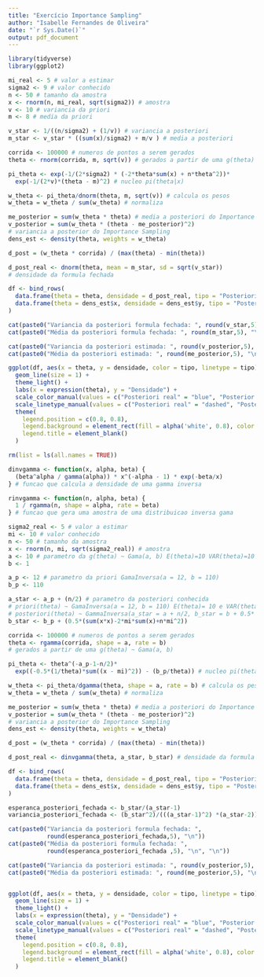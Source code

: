 ```yaml
---
title: "Exercício Importance Sampling"
author: "Isabelle Fernandes de Oliveira"
date: "`r Sys.Date()`"
output: pdf_document
---
```


```r
library(tidyverse)
library(ggplot2)
```

```r
mi_real <- 5 # valor a estimar
sigma2 <- 9 # valor conhecido
n <- 50 # tamanho da amostra
x <- rnorm(n, mi_real, sqrt(sigma2)) # amostra
v <- 10 # variancia da priori
m <- 8 # media da priori

v_star <- 1/((n/sigma2) + (1/v)) # variancia a posteriori
m_star <- v_star * ((sum(x)/sigma2) + m/v ) # media a posteriori

corrida <- 100000 # numeros de pontos a serem gerados
theta <- rnorm(corrida, m, sqrt(v)) # gerados a partir de uma g(theta) ~ N(m, v)

pi_theta <- exp(-1/(2*sigma2) * (-2*theta*sum(x) + n*theta^2))*
  exp(-1/(2*v)*(theta - m)^2) # nucleo pi(theta|x)

w_theta <- pi_theta/dnorm(theta, m, sqrt(v)) # calcula os pesos
w_theta = w_theta / sum(w_theta) # normaliza

me_posterior = sum(w_theta * theta) # media a posteriori do Importance Sampling
v_posterior = sum(w_theta * (theta - me_posterior)^2) 
# variancia a posterior do Importance Sampling
dens_est <- density(theta, weights = w_theta)  

d_post = (w_theta * corrida) / (max(theta) - min(theta))

d_post_real <- dnorm(theta, mean = m_star, sd = sqrt(v_star)) 
# densidade da formula fechada

df <- bind_rows(
  data.frame(theta = theta, densidade = d_post_real, tipo = "Posteriori real"),
  data.frame(theta = dens_est$x, densidade = dens_est$y, tipo = "Posterior estimada")
)

cat(paste0("Variancia da posteriori formula fechada: ", round(v_star,5), "\n"))
cat(paste0("Média da posteriori formula fechada: ", round(m_star,5), "\n", "\n"))

cat(paste0("Variancia da posteriori estimada: ", round(v_posterior,5), "\n"))
cat(paste0("Média da posteriori estimada: ", round(me_posterior,5), "\n"))

ggplot(df, aes(x = theta, y = densidade, color = tipo, linetype = tipo)) +
  geom_line(size = 1) +
  theme_light() +
  labs(x = expression(theta), y = "Densidade") +
  scale_color_manual(values = c("Posteriori real" = "blue", "Posterior estimada" = "red")) +
  scale_linetype_manual(values = c("Posteriori real" = "dashed", "Posterior estimada" = "solid")) +
  theme(
    legend.position = c(0.8, 0.8),
    legend.background = element_rect(fill = alpha('white', 0.8), color = "gray"),
    legend.title = element_blank()
  )
```

```r

rm(list = ls(all.names = TRUE))

dinvgamma <- function(x, alpha, beta) {
  (beta^alpha / gamma(alpha)) * x^(-alpha - 1) * exp(-beta/x)
} # funcao que calcula a densidade de uma gamma inversa

rinvgamma <- function(n, alpha, beta) {
  1 / rgamma(n, shape = alpha, rate = beta)
} # funcao que gera uma amostra de uma distribuicao inversa gama

sigma2_real <- 5 # valor a estimar
mi <- 10 # valor conhecido
n <- 50 # tamanho da amostra
x <- rnorm(n, mi, sqrt(sigma2_real)) # amostra
a <- 10 # parametro da g(theta) ~ Gama(a, b) E(theta)=10 VAR(theta)=10
b <- 1 

a_p <- 12 # parametro da priori GamaInversa(a = 12, b = 110)
b_p <- 110

a_star <- a_p + (n/2) # parametro da posteriori conhecida 
# priori(theta) ~ GamaInversa(a = 12, b = 110) E(theta)= 10 e VAR(theta )=10
# posteriori(theta) ~ GammaInversa(a_star = a + n/2, b_star = b + 0.5* ....)
b_star <- b_p + (0.5*(sum(x*x)-2*mi*sum(x)+n*mi^2)) 

corrida <- 100000 # numeros de pontos a serem gerados
theta <- rgamma(corrida, shape = a, rate = b) 
# gerados a partir de uma g(theta) ~ Gama(a, b)

pi_theta <- theta^(-a_p-1-n/2)*
  exp((-0.5*(1/theta)*sum((x - mi)^2)) - (b_p/theta)) # nucleo pi(theta|x)

w_theta <- pi_theta/dgamma(theta, shape = a, rate = b) # calcula os pesos
w_theta = w_theta / sum(w_theta) # normaliza

me_posterior = sum(w_theta * theta) # media a posteriori do Importance Sampling
v_posterior = sum(w_theta * (theta - me_posterior)^2) 
# variancia a posterior do Importance Sampling
dens_est <- density(theta, weights = w_theta) 

d_post = (w_theta * corrida) / (max(theta) - min(theta))

d_post_real <- dinvgamma(theta, a_star, b_star) # densidade da formula fechada

df <- bind_rows(
  data.frame(theta = theta, densidade = d_post_real, tipo = "Posteriori real"),
  data.frame(theta = dens_est$x, densidade = dens_est$y, tipo = "Posterior estimada")
)

esperanca_posteriori_fechada <- b_star/(a_star-1)
variancia_posteriori_fechada <- (b_star^2)/(((a_star-1)^2) *(a_star-2))

cat(paste0("Variancia da posteriori formula fechada: ", 
           round(esperanca_posteriori_fechada,5), "\n"))
cat(paste0("Média da posteriori formula fechada: ", 
           round(esperanca_posteriori_fechada ,5), "\n", "\n"))

cat(paste0("Variancia da posteriori estimada: ", round(v_posterior,5), "\n"))
cat(paste0("Média da posteriori estimada: ", round(me_posterior,5), "\n"))


ggplot(df, aes(x = theta, y = densidade, color = tipo, linetype = tipo)) +
  geom_line(size = 1) +
  theme_light() +
  labs(x = expression(theta), y = "Densidade") +
  scale_color_manual(values = c("Posteriori real" = "blue", "Posterior estimada" = "red")) +
  scale_linetype_manual(values = c("Posteriori real" = "dashed", "Posterior estimada" = "solid")) +
  theme(
    legend.position = c(0.8, 0.8),
    legend.background = element_rect(fill = alpha('white', 0.8), color = "gray"),
    legend.title = element_blank()
  )

```

